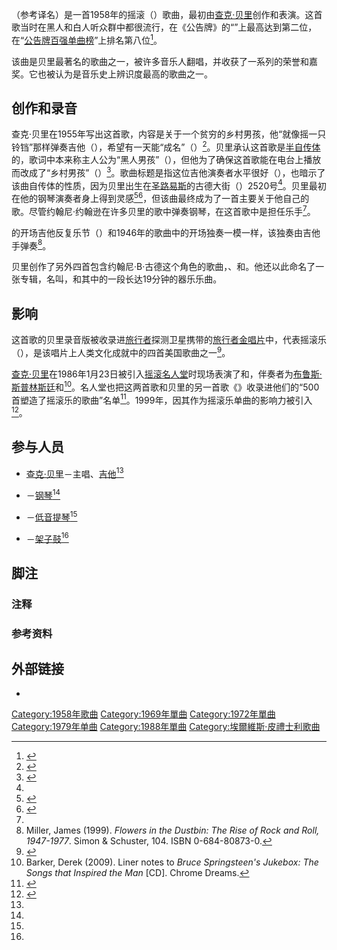 {{Infobox single <!-- See Wikipedia:WikiProject_Songs -->
| Name           = {{單雙書號轉換|{{lang|en|'''Johnny B. Goode'''}}}}
| Cover          = 
| Artist         = [[查克·贝里|查克·贝里]]
| Album          = {{lang|en|[[Chuck_Berry_Is_on_Top|Chuck Berry Is on Top]]}}
| B-side         = {{lang|en|{{link-en|Around and Around|Around & Around}}}}
| Released       = 1958年3月31日
| Recorded       = 1958年1月6日在[[伊利诺伊州|伊利诺伊州]][[芝加哥|芝加哥]]的{{link-en|切斯录音室|Chess Records}}
| Format         = [[黑胶唱片|7英寸45转、10英寸78转黑胶唱片]]
| Genre          = [[摇滚|摇滚]]
| Length         = 2:30
| Label          = {{link-en|切斯唱片|Chess Records}}
| Writer         = 查克·贝里
| Producer       = 小“邦戈”克劳斯（{{lang|en|Little "Bongo" Kraus}}）
| Last single    = 《{{lang|en|[[Sweet_Little_Sixteen|Sweet Little Sixteen]]}}》<br />（1958）
| This single    = 《{{lang|en|'''Johnny B. Goode'''}}》<br />（1958）
| Next single    = 《{{lang|en|Beautiful Delilah}}》<br />（1958）
| Misc           = 
}}
{{單雙書號轉換|{{lang|en|'''Johnny B. Goode'''}}}}（参考译名{{單雙書號轉換|约翰尼·B·古德}}{{refnest|group="注释"|译名参考自现代快报<ref>{{cite news|title=“明信片” 寄往外星|url=http://dz.xdkb.net/html/2013-03/10/content_249900.htm|accessdate=2014-02-18|newspaper=现代快报|date=2013-03-10|location=江苏省南京市|language=zh-cn|archive-date=2018-05-23|archive-url=https://web.archive.org/web/20180523172648/http://dz.xdkb.net/html/2013-03/10/content_249900.htm|dead-url=no}}</ref>，以及《摇滚：一部社会史》<ref name="2013-yaogun-6">[[#摇滚：一部社会史|《摇滚：一部社会史》，第6页]]</ref>}}）是一首1958年的摇滚（{{lang|en|rock and roll}}）歌曲，最初由[[查克·贝里|查克·贝里]]创作和表演。这首歌当时在黑人和白人听众群中都很流行，在《公告牌》的“{{link-en|节奏布鲁斯／嘻哈音乐排行榜|Hot R&B/Hip-Hop Songs}}”上最高达到第二位，在“[[公告牌百强单曲榜|公告牌百强单曲榜]]”上排名第八位<ref>{{cite web |url={{Allmusic |id=p3664|tab=charts-awards/billboard-singles|pure_url=yes}} |title=Charts & Awards: Chuck Berry – ''Billboard'' Singles |work=[[Allmusic|Allmusic]] |publisher={{link-en|Rovi Corporation|Rovi Corporation}} |location=[[United_States|United States]] |accessdate=2011-02-01}}</ref>。

该曲是贝里最著名的歌曲之一，被许多音乐人翻唱，并收获了一系列的荣誉和嘉奖。它也被认为是音乐史上辨识度最高的歌曲之一。

== 创作和录音 ==
查克·贝里在1955年写出这首歌，内容是关于一个贫穷的乡村男孩，他“就像摇一只铃铛”那样弹奏吉他（{{lang|en|"just like ringing a bell"}}），希望有一天能“成名”（{{lang|en|"name in lights"}}）<ref name="Middleton">{{cite book |last=Taylor |first=Timothy D. |editor-last=Middleton |editor-first=Richard |editor-link=Richard Middleton (musicologist) |title=Reading Pop: Approaches to Textual Analysis in Popular Music |year=2000 |publisher=[[Oxford_University_Press|Oxford University Press]] |isbn=0-19-816611-7 |pages=165–167, 177 |chapter=Chapter 7 – His Name was in Lights: Chuck Berry's <nowiki>'Johnny B. Goode'</nowiki>}}</ref>。贝里承认这首歌是[[自传|半自传体]]的，歌词中本来称主人公为“黑人男孩”（{{lang|en|"colored boy"}}），但他为了确保这首歌能在电台上播放而改成了“乡村男孩”（{{lang|en|"country boy"}}）<ref>{{cite web |url=http://www.rollingstone.com/news/story/6595852/johnny_b_goode |title=Johnny B. Goode : Rolling Stone |publisher=rollingstone.com |archiveurl=https://web.archive.org/web/20061228112332/http://www.rollingstone.com/news/story/6595852/johnny_b_goode |archivedate=2006年12月28日 |accessdate=2010-02-21 |deadurl=yes }}</ref>。歌曲标题是指这位吉他演奏者水平很好（{{lang|en|good}}），也暗示了该曲自传体的性质，因为贝里出生在[[圣路易斯_(密苏里州)|圣路易斯]]的古德大街（{{lang|en|Goode Avenue}}）2520号<ref name="Middleton" />。贝里最初在他的钢琴演奏者{{link-en|约翰尼·约翰逊|Johnnie Johnson (musician)}}身上得到灵感<ref>{{cite web |url=http://www.bluesmusicnow.com/jj20.html |title=Johnnie Johnson |publisher=Blues Music Now |accessdate=2010-02-21 |archive-date=2016-05-07 |archive-url=https://web.archive.org/web/20160507151134/http://www.bluesmusicnow.com/jj20.html |dead-url=no }}</ref><ref>{{cite news |url=http://www.nytimes.com/2005/04/14/arts/music/14johnson.html?_r=1 |title=Johnnie Johnson, 80, Dies; Inspired 'Johnny B. Goode' |publisher=[[The_New_York_Times|The New York Times]] |accessdate=2010-02-21 | first=Ben | last=Ratliff | date=2005-04-14}}</ref>，但该曲最终成为了一首主要关于他自己的歌。尽管约翰尼·约翰逊在许多贝里的歌中弹奏钢琴，在这首歌中是{{link-en|拉法耶特·里克|Lafayette Leake}}担任乐手<ref name="Middleton" />。

{{單雙書號轉換|{{lang|en|Johnny B. Goode}}}}的开场吉他反复乐节（{{lang|en|guitar riff}}）和{{link-en|路易斯·乔丹|Louis Jordan}}1946年的歌曲{{單雙書號轉換|{{link-en|Ain't That Just Like a Woman|Ain't That Just Like a Woman (They'll Do It Every Time)}}}}中的开场独奏一模一样，该独奏由吉他手{{link-en|卡尔·霍根|Carl Hogan}}弹奏<ref>Miller, James (1999). ''Flowers in the Dustbin: The Rise of Rock and Roll, 1947-1977''. Simon & Schuster, 104. ISBN 0-684-80873-0.</ref>。

贝里创作了另外四首包含约翰尼·B·古德这个角色的歌曲，{{單雙書號轉換|{{lang|en|Bye Bye Johnny}}}}、{{單雙書號轉換|{{lang|en|Go Go Go}}}}和{{單雙書號轉換|{{lang|en|Johnny B. Blues}}}}。他还以此命名了一张专辑，名叫{{單雙書號轉換|{{lang|en|{{link-en|Concerto in B. Goode|Concerto in B. Goode}}}}}}，和其中的一段长达19分钟的器乐乐曲。

== 影响 ==
这首歌的贝里录音版被收录进[[旅行者計劃|旅行者]]探测卫星携带的[[旅行者金唱片|旅行者金唱片]]中，代表摇滚乐（{{lang|en|rock and roll}}），是该唱片上人类文化成就中的四首美国歌曲之一<ref>{{Cite web|url=http://voyager.jpl.nasa.gov/spacecraft/music.html|title=Music from Earth|accessdate=2006-09-06|publisher=[[NASA|NASA]]|archive-date=2013-07-27|archive-url=https://www.webcitation.org/6IPpJxbM4?url=http://voyager.jpl.nasa.gov/spacecraft/music.html|dead-url=no}}</ref>。

[[查克·贝里|查克·贝里]]在1986年1月23日被引入[[摇滚名人堂|摇滚名人堂]]时现场表演了{{單雙書號轉換|{{lang|en|Johnny B. Goode}}}}和{{單雙書號轉換|{{lang|en|[[Rock_and_Roll_Music|Rock and Roll Music]]}}}}，伴奏者为[[布鲁斯·斯普林斯廷|布鲁斯·斯普林斯廷]]和{{link-en|E街乐队|E Street Band}}<ref>Barker, Derek (2009). Liner notes to ''Bruce Springsteen's Jukebox: The Songs that Inspired the Man'' [CD]. Chrome Dreams.</ref>。名人堂也把这两首歌和贝里的另一首歌《{{lang|en|[[Maybellene|Maybellene]]}}》收录进他们的“500首塑造了摇滚乐的歌曲”名单<ref>{{cite web |url=http://www.rockhall.com/exhibithighlights/500-songs/ |title=500 Songs That Shaped Rock and Roll by Artists (A-C) |work=[[摇滚名人堂|摇滚名人堂]] |archiveurl=https://web.archive.org/web/20070524034112/http://www.rockhall.com/exhibithighlights/500-songs/ |archivedate=2007年5月24日 |deadurl=yes }}</ref>。1999年，{{單雙書號轉換|{{lang|en|Johnny B. Goode}}}}因其作为摇滚乐单曲的影响力被引入{{link-en|格莱美名人堂|Grammy Hall of Fame Award}}<ref>{{cite web |url=http://www.grammy.org/recording-academy/awards/hall-of-fame#j |title=Grammy Hall of Fame – Past Recipients (Letter J) |work=[[葛萊美獎|The Grammy Awards]] |publisher={{link-en|国家录音艺术与科学学院|National Academy of Recording Arts and Sciences}} |location=United States |accessdate=2011-02-01 |archive-date=2011-01-22 |archive-url=https://web.archive.org/web/20110122042616/http://www.grammy.org/recording-academy/awards/hall-of-fame#j |dead-url=no }}</ref>。

== 参与人员 ==
*[[查克·贝里|查克·贝里]]－主唱、[[吉他|吉他]]<ref name="Middleton" />
*{{link-en|拉法耶特·里克|Lafayette Leake}}－[[钢琴|钢琴]]<ref name="Middleton" />
*{{link-en|威利·迪克森|Willie Dixon}}－[[低音提琴|低音提琴]]<ref name="Middleton" />
*{{link-en|弗雷德·贝洛|Fred Below}}－[[架子鼓|架子鼓]]<ref name="Middleton" />

==脚注==
===注释===
{{reflist|group="注释"}}
=== 参考资料 ===
{{Reflist|2}}

== 外部链接 ==
* {{MetroLyrics song|chuck-berry|johnny-b-goode}}<!-- Licensed lyrics provider -->

{{s-start}}
{{succession box
 | before =《{{lang|en|[[I_Love_You_More_Today|I Love You More Today]]}}》<br />{{link-en|康威·特威蒂|Conway Twitty}}
 | title = 《[[公告牌_(杂志)|公告牌]]》“最热乡村单曲榜”<br />冠军单曲<br />（{{link-en|巴克·欧文斯|Buck Owens}}版）
 | years = 1969年7月26日－8月2日
 | after = 《{{lang|en|[[All_I_Have_to_Offer_You_Is_Me|All I Have to Offer You Is Me]]}}》<br />{{link-en|查尔斯·普莱德|Charley Pride}}
}}
{{end}}

[[Category:1958年歌曲|Category:1958年歌曲]]
[[Category:1969年單曲|Category:1969年單曲]]
[[Category:1972年單曲|Category:1972年單曲]]
[[Category:1979年单曲|Category:1979年单曲]]
[[Category:1988年單曲|Category:1988年單曲]]
[[Category:埃爾維斯·皮禮士利歌曲|Category:埃爾維斯·皮禮士利歌曲]]